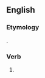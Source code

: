 ==English==

===Etymology===
{{suffix|belie|est|lang=en}}.

===Verb===
{{head|en}}

# {{context|archaic|lang=en}} {{second-person singular of|belie|lang=en}}